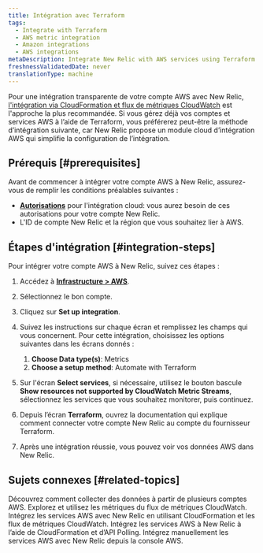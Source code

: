 ```yaml
---
title: Intégration avec Terraform
tags:
  - Integrate with Terraform
  - AWS metric integration
  - Amazon integrations
  - AWS integrations
metaDescription: Integrate New Relic with AWS services using Terraform.
freshnessValidatedDate: never
translationType: machine
---
```


Pour une intégration transparente de votre compte AWS avec New Relic, [l&apos;intégration via CloudFormation et flux de métriques CloudWatch](/docs/infrastructure/amazon-integrations/aws-integration-for-metrics/via-cloudformation) est l&apos;approche la plus recommandée. Si vous gérez déjà vos comptes et services AWS à l’aide de Terraform, vous préférerez peut-être la méthode d’intégration suivante, car New Relic propose un module cloud d’intégration AWS qui simplifie la configuration de l’intégration.

## Prérequis [#prerequisites]

Avant de commencer à intégrer votre compte AWS à New Relic, assurez-vous de remplir les conditions préalables suivantes :

* **[Autorisations](/docs/accounts/accounts-billing/new-relic-one-user-management/user-permissions/#infrastructure)** pour l&apos;intégration cloud: vous aurez besoin de ces autorisations pour votre compte New Relic.
* L&apos;ID de compte New Relic et la région que vous souhaitez lier à AWS.

## Étapes d&apos;intégration [#integration-steps]

Pour intégrer votre compte AWS à New Relic, suivez ces étapes :

1. Accédez à [<DNT>**Infrastructure &gt; AWS**</DNT>](https://one.newrelic.com/infra/infrastructure/cloud-aws).

2. Sélectionnez le bon compte.

3. Cliquez sur <DNT>**Set up integration**</DNT>.

4. Suivez les instructions sur chaque écran et remplissez les champs qui vous concernent. Pour cette intégration, choisissez les options suivantes dans les écrans donnés :

   1. <DNT>**Choose Data type(s)**</DNT>: <DNT>Metrics</DNT>
   2. <DNT>**Choose a setup method**</DNT>: <DNT>Automate with Terraform</DNT>

5. Sur l&apos;écran <DNT>**Select services**</DNT>, si nécessaire, utilisez le bouton bascule <DNT>**Show resources not supported by CloudWatch Metric Streams**</DNT>, sélectionnez les services que vous souhaitez monitorer, puis continuez.

6. Depuis l’écran <DNT>**Terraform**</DNT>, ouvrez la documentation qui explique comment connecter votre compte New Relic au compte du fournisseur Terraform.

7. Après une intégration réussie, vous pouvez voir vos données AWS dans New Relic.

## Sujets connexes [#related-topics]

<DocTiles>
  <DocTile title="Collecter des données à partir de plusieurs comptes AWS" path="/docs/infrastructure/amazon-integrations/manage-aws-data/aws-multi-account/">
    Découvrez comment collecter des données à partir de plusieurs comptes AWS.
  </DocTile>

  <DocTile title="Métriques d'intégration AWS" path="/docs/infrastructure/amazon-integrations/manage-aws-data/aws-integrations-metrics/">
    Explorez et utilisez les métriques du flux de métriques CloudWatch.
  </DocTile>

  <DocTile title="Intégration AWS via CloudFormation et CWMS" path="/docs/infrastructure/amazon-integrations/aws-integration-for-metrics/via-cloudformation-cwms">
    Intégrez les services AWS avec New Relic en utilisant CloudFormation et les flux de métriques CloudWatch.
  </DocTile>

  <DocTile title="Intégration AWS via CloudFormation et API Polling" path="/docs/infrastructure/amazon-integrations/aws-integration-for-metrics/via-cloudformation-and-api-polling">
    Intégrez les services AWS à New Relic à l’aide de CloudFormation et d’API Polling.
  </DocTile>

  <DocTile title="Intégration manuelle depuis la console AWS" path="/docs/infrastructure/amazon-integrations/aws-integration-for-metrics/manual">
    Intégrez manuellement les services AWS avec New Relic depuis la console AWS.
  </DocTile>
</DocTiles>